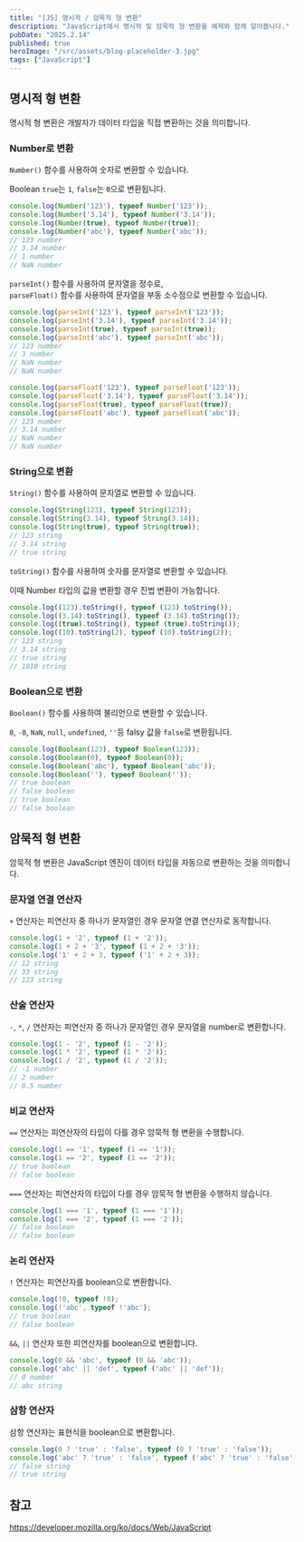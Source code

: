 ```yaml
---
title: "[JS] 명시적 / 암묵적 형 변환"
description: "JavaScript에서 명시적 및 암묵적 형 변환을 예제와 함께 알아봅니다."
pubDate: "2025.2.14"
published: true
heroImage: "/src/assets/blog-placeholder-3.jpg"
tags: ["JavaScript"]
---
```


## 명시적 형 변환

명시적 형 변환은 개발자가 데이터 타입을 직접 변환하는 것을 의미합니다.

### Number로 변환

`Number()` 함수를 사용하여 숫자로 변환할 수 있습니다.

Boolean `true`는 `1`, `false`는 `0`으로 변환됩니다.

```js
console.log(Number('123'), typeof Number('123'));
console.log(Number('3.14'), typeof Number('3.14'));
console.log(Number(true), typeof Number(true));
console.log(Number('abc'), typeof Number('abc'));
// 123 number
// 3.14 number
// 1 number
// NaN number
```

`parseInt()` 함수를 사용하여 문자열을 정수로,<br/>
`parseFloat()` 함수를 사용하여 문자열을 부동 소수점으로 변환할 수 있습니다.

```js
console.log(parseInt('123'), typeof parseInt('123'));
console.log(parseInt('3.14'), typeof parseInt('3.14'));
console.log(parseInt(true), typeof parseInt(true));
console.log(parseInt('abc'), typeof parseInt('abc'));
// 123 number
// 3 number
// NaN number
// NaN number
```

```js
console.log(parseFloat('123'), typeof parseFloat('123'));
console.log(parseFloat('3.14'), typeof parseFloat('3.14'));
console.log(parseFloat(true), typeof parseFloat(true));
console.log(parseFloat('abc'), typeof parseFloat('abc'));
// 123 number
// 3.14 number
// NaN number
// NaN number
```

### String으로 변환

`String()` 함수를 사용하여 문자열로 변환할 수 있습니다.

```js
console.log(String(123), typeof String(123));
console.log(String(3.14), typeof String(3.14));
console.log(String(true), typeof String(true));
// 123 string
// 3.14 string
// true string
```

`toString()` 함수를 사용하여 숫자를 문자열로 변환할 수 있습니다.

이때 Number 타입의 값을 변환할 경우 진법 변환이 가능합니다.

```js
console.log((123).toString(), typeof (123).toString());
console.log((3.14).toString(), typeof (3.14).toString());
console.log((true).toString(), typeof (true).toString());
console.log((10).toString(2), typeof (10).toString(2));
// 123 string
// 3.14 string
// true string
// 1010 string
```

### Boolean으로 변환

`Boolean()` 함수를 사용하여 불리언으로 변환할 수 있습니다.

`0`, `-0`, `NaN`, `null`, `undefined`, `''`등 falsy 값을 `false`로 변환됩니다.

```js
console.log(Boolean(123), typeof Boolean(123));
console.log(Boolean(0), typeof Boolean(0));
console.log(Boolean('abc'), typeof Boolean('abc'));
console.log(Boolean(''), typeof Boolean(''));
// true boolean
// false boolean
// true boolean
// false boolean
```

## 암묵적 형 변환

암묵적 형 변환은 JavaScript 엔진이 데이터 타입을 자동으로 변환하는 것을 의미합니다.

### 문자열 연결 연산자

`+` 연산자는 피연산자 중 하나가 문자열인 경우 문자열 연결 연산자로 동작합니다.

```js
console.log(1 + '2', typeof (1 + '2'));
console.log(1 + 2 + '3', typeof (1 + 2 + '3'));
console.log('1' + 2 + 3, typeof ('1' + 2 + 3));
// 12 string
// 33 string
// 123 string
```

### 산술 연산자

`-`, `*`, `/` 연산자는 피연산자 중 하나가 문자열인 경우 문자열을 number로 변환합니다.

```js
console.log(1 - '2', typeof (1 - '2'));
console.log(1 * '2', typeof (1 * '2'));
console.log(1 / '2', typeof (1 / '2'));
// -1 number
// 2 number
// 0.5 number
```

### 비교 연산자

`==` 연산자는 피연산자의 타입이 다를 경우 암묵적 형 변환을 수행합니다.

```js
console.log(1 == '1', typeof (1 == '1'));
console.log(1 == '2', typeof (1 == '2'));
// true boolean
// false boolean
```

`===` 연산자는 피연산자의 타입이 다를 경우 암묵적 형 변환을 수행하지 않습니다.

```js
console.log(1 === '1', typeof (1 === '1'));
console.log(1 === '2', typeof (1 === '2'));
// false boolean
// false boolean
```

### 논리 연산자

`!` 연산자는 피연산자를 boolean으로 변환합니다.

```js
console.log(!0, typeof !0);
console.log(!'abc', typeof !'abc');
// true boolean
// false boolean
```

`&&`, `||` 연산자 또한 피연산자를 boolean으로 변환합니다.

```js
console.log(0 && 'abc', typeof (0 && 'abc'));
console.log('abc' || 'def', typeof ('abc' || 'def'));
// 0 number
// abc string
```

### 삼항 연산자

삼항 연산자는 표현식을 boolean으로 변환합니다.

```js
console.log(0 ? 'true' : 'false', typeof (0 ? 'true' : 'false'));
console.log('abc' ? 'true' : 'false', typeof ('abc' ? 'true' : 'false'));
// false string
// true string
```

## 참고

https://developer.mozilla.org/ko/docs/Web/JavaScript
